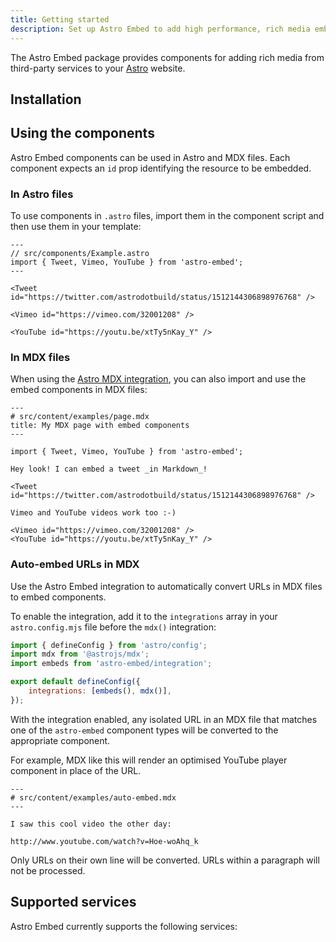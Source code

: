 ```yaml
---
title: Getting started
description: Set up Astro Embed to add high performance, rich media embeds to your website
---
```



The Astro Embed package provides components for adding rich media from third-party services to your [Astro](https://astro.build/) website.

## Installation

<PackageManagers pkg="astro-embed" />

## Using the components

Astro Embed components can be used in Astro and MDX files.
Each component expects an `id` prop identifying the resource to be embedded.

### In Astro files

To use components in `.astro` files, import them in the component script and then use them in your template:

```astro
---
// src/components/Example.astro
import { Tweet, Vimeo, YouTube } from 'astro-embed';
---

<Tweet id="https://twitter.com/astrodotbuild/status/1512144306898976768" />

<Vimeo id="https://vimeo.com/32001208" />

<YouTube id="https://youtu.be/xtTy5nKay_Y" />
```

### In MDX files

When using the [Astro MDX integration](https://docs.astro.build/en/guides/integrations-guide/mdx/), you can also import and use the embed components in MDX files:

```mdx
---
# src/content/examples/page.mdx
title: My MDX page with embed components
---

import { Tweet, Vimeo, YouTube } from 'astro-embed';

Hey look! I can embed a tweet _in Markdown_!

<Tweet id="https://twitter.com/astrodotbuild/status/1512144306898976768" />

Vimeo and YouTube videos work too :-)

<Vimeo id="https://vimeo.com/32001208" />
<YouTube id="https://youtu.be/xtTy5nKay_Y" />
```

### Auto-embed URLs in MDX

Use the Astro Embed integration to automatically convert URLs in MDX files to embed components.

To enable the integration, add it to the `integrations` array in your `astro.config.mjs` file before the `mdx()` integration:

```js ins={3} ins="embeds()"
import { defineConfig } from 'astro/config';
import mdx from '@astrojs/mdx';
import embeds from 'astro-embed/integration';

export default defineConfig({
	integrations: [embeds(), mdx()],
});
```

With the integration enabled, any isolated URL in an MDX file that matches one of the `astro-embed` component types will be converted to the appropriate component.

For example, MDX like this will render an optimised YouTube player component in place of the URL.

```mdx
---
# src/content/examples/auto-embed.mdx
---

I saw this cool video the other day:

http://www.youtube.com/watch?v=Hoe-woAhq_k
```

Only URLs on their own line will be converted.
URLs within a paragraph will not be processed.

## Supported services

Astro Embed currently supports the following services:

<CardGrid>
	<LinkCard title="Twitter" href="/components/twitter/" />
	<LinkCard title="Vimeo" href="/components/vimeo/" />
	<LinkCard title="YouTube" href="/components/youtube/" />
</CardGrid>
